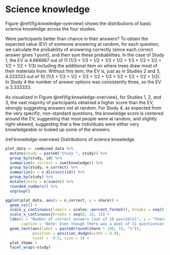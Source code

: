 # Science knowledge {#knowledge}

Figure \@ref(fig:knowledge-overview) shows the distributions of basic science knowledge across the four studies.

Were participants better than chance in their answers? To obtain the expected value (EV) of someone answering at random, for each question, we calculate the probability of answering correctly (since each correct answer gives 1 point), and then sum these probabilities. In the case of Study 1, the EV is 4.666667 out of 11 (1/3 + 1/3 + 1/2 + 1/3 + 1/2 + 1/3 + 1/2 + 1/2 + 1/2 + 1/2 + 1/3) including the additional item on where trees draw most of their materials from. Without this item, the EV is, just as in Studies 2 and 3, 4.333333 out of 10 (1/3 + 1/3 + 1/2 + 1/3 + 1/2 + 1/3 + 1/2 + 1/2 + 1/2 + 1/2). In Study 4 the number of answer options was consistently three, so the EV is 3.333333. 

As visualized in Figure \@ref(fig:knowledge-overview), for Studies 1, 2, and 3, the vast majority of participants obtained a higher score than the EV, strongly suggesting answers not at random. For Study 4, as expected from the very specific, non-standard questions, the knowledge score is centered around the EV, suggesting that most people were at random, and slightly right-skewed, suggesting that a few individuals were either very knowledgeable or looked up some of the answers. 

(ref:knowledge-overview) Distributions of science knowledge.

```r
plot_data <- combined_data %>%
  mutate(study = paste0("Study ", study)) %>% 
  group_by(study, id) %>% 
  summarize(n_correct = sum(knowledge)) %>% 
  group_by(study, n_correct) %>% 
  summarize(n = n_distinct(id)) %>% 
  group_by(study) %>% 
  mutate(share = n/sum(n)) %>% 
  rounded_numbers() %>% 
  ungroup()

ggplot(plot_data, aes(x = n_correct, y = share)) +
  geom_col() +
  scale_y_continuous(labels = scales::percent_format(), breaks = seq(0, 1, 0.1)) +
  scale_x_continuous(breaks = seq(0, 10, 1)) +
  labs(x = "Number of correct answers (out of 10 possible)", y = "Share of participants", 
       caption = "Note: Even though there was a pool of 11 questionsin Study 1, each participant only saw a random sample of 10 of these questions") +
  geom_text(aes(label = paste0(round(share * 100, 1), "%")),
            position = position_dodge(width = 0.9),
            vjust = -0.5, size = 3) +
  plot_theme +
  facet_wrap(~study)
```

